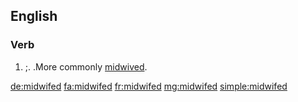 ==English==

===Verb===
{{head|en|verb form}}

# {{lb|en|rare}} {{en-past of|midwife}};. .More commonly [[midwived]].

[[de:midwifed]]
[[fa:midwifed]]
[[fr:midwifed]]
[[mg:midwifed]]
[[simple:midwifed]]